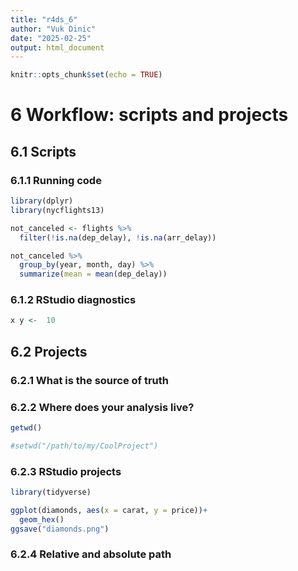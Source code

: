 ```yaml
---
title: "r4ds_6"
author: "Vuk Dinic"
date: "2025-02-25"
output: html_document
---
```


```r
knitr::opts_chunk$set(echo = TRUE)
```

# 6  Workflow: scripts and projects

## 6.1 Scripts

### 6.1.1 Running code

```r
library(dplyr)
library(nycflights13)
```
```r
not_canceled <- flights %>%
  filter(!is.na(dep_delay), !is.na(arr_delay))
```

```r
not_canceled %>% 
  group_by(year, month, day) %>% 
  summarize(mean = mean(dep_delay))
```
### 6.1.2 RStudio diagnostics

```r
x y <-  10
```

## 6.2 Projects

### 6.2.1 What is the source of truth
### 6.2.2 Where does your analysis live?
```r
getwd()
```
```r
#setwd("/path/to/my/CoolProject")
```

### 6.2.3 RStudio projects
```r
library(tidyverse)
```
```r
ggplot(diamonds, aes(x = carat, y = price))+
  geom_hex()
ggsave("diamonds.png")
```
### 6.2.4 Relative and absolute path

